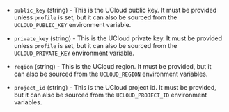 <!-- Code generated from the comments of the AccessConfig struct in builder/ucloud/common/access_config.go; DO NOT EDIT MANUALLY -->

- `public_key` (string) - This is the UCloud public key. It must be provided unless `profile` is set,
  but it can also be sourced from the `UCLOUD_PUBLIC_KEY` environment variable.

- `private_key` (string) - This is the UCloud private key. It must be provided unless `profile` is set,
  but it can also be sourced from the `UCLOUD_PRIVATE_KEY` environment variable.

- `region` (string) - This is the UCloud region. It must be provided, but it can also be sourced from
  the `UCLOUD_REGION` environment variables.

- `project_id` (string) - This is the UCloud project id. It must be provided, but it can also be sourced
  from the `UCLOUD_PROJECT_ID` environment variables.

<!-- End of code generated from the comments of the AccessConfig struct in builder/ucloud/common/access_config.go; -->
